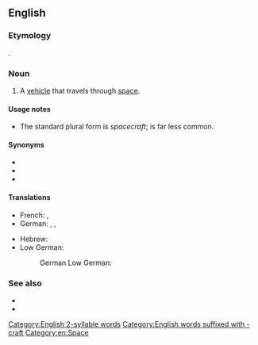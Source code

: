 ==English==
{{wikipedia}}

===Etymology===
{{compound|en|space|craft}}.

===Noun===
{{en-noun|spacecraft|s}}

# A [[vehicle]] that travels through [[space]].

====Usage notes====
* The standard plural form is ''spacecraft''; {{m|en|spacecrafts}} is far less common.

====Synonyms====
* {{l|en|spaceship}}
* {{l|en|space vehicle}}
* {{l|en|starcraft}}

====Translations====
{{trans-top-see|vehicle that travels through space|spaceship}}
* French: {{t+|fr|astronef|m}}, {{t+|fr|spationef|m}}
* German: {{t+|de|Raumfahrzeug|n}}, {{t|de|Weltraumfahrzeug|n}}, {{t|de|Weltraumflugkörper|m}}
{{trans-mid}}
* Hebrew: {{t+|he|חללית|f|tr=khalalít}}
* Low German:
*: German Low German: {{t|nds-de|Ruumfohrtüüg|n}}
{{trans-bottom}}

===See also===
* {{l|en|space shuttle}}
* {{l|en|timeship}}

[[Category:English 2-syllable words]]
[[Category:English words suffixed with -craft]]
[[Category:en:Space]]